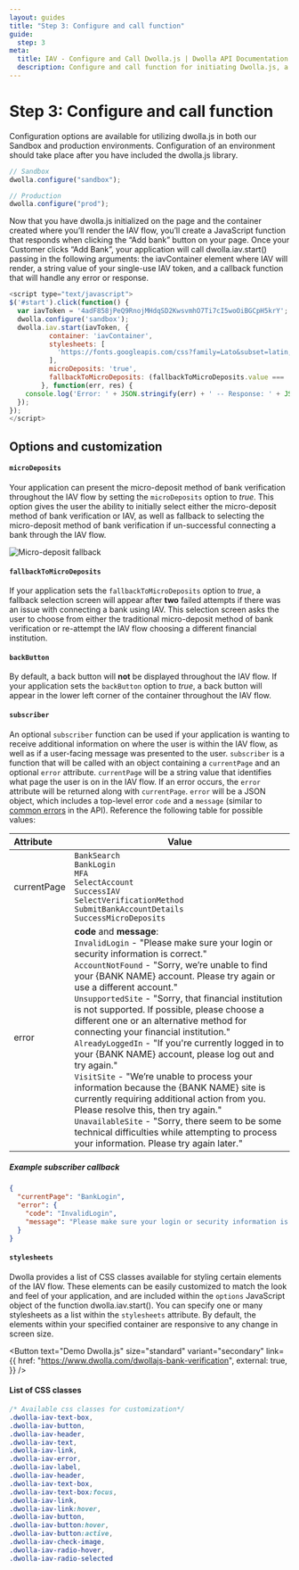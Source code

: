 ```yaml
---
layout: guides
title: "Step 3: Configure and call function"
guide:
  step: 3
meta:
  title: IAV - Configure and Call Dwolla.js | Dwolla API Documentation
  description: Configure and call function for initiating Dwolla.js, a powerful and secure bank account verification tool.
---
```



# Step 3: Configure and call function

Configuration options are available for utilizing dwolla.js in both our Sandbox and production environments. Configuration of an environment should take place after you have included the dwolla.js library.

```javascript
// Sandbox
dwolla.configure("sandbox");

// Production
dwolla.configure("prod");
```

Now that you have dwolla.js initialized on the page and the container created where you’ll render the IAV flow, you’ll create a JavaScript function that responds when clicking the “Add bank” button on your page. Once your Customer clicks “Add Bank”, your application will call dwolla.iav.start() passing in the following arguments: the iavContainer element where IAV will render, a string value of your single-use IAV token, and a callback function that will handle any error or response.

```javascript
<script type="text/javascript">
$('#start').click(function() {
  var iavToken = '4adF858jPeQ9RnojMHdqSD2KwsvmhO7Ti7cI5woOiBGCpH5krY';
  dwolla.configure('sandbox');
  dwolla.iav.start(iavToken, {
          container: 'iavContainer',
          stylesheets: [
            'https://fonts.googleapis.com/css?family=Lato&subset=latin,latin-ext'
          ],
          microDeposits: 'true',
          fallbackToMicroDeposits: (fallbackToMicroDeposits.value === 'true')
        }, function(err, res) {
    console.log('Error: ' + JSON.stringify(err) + ' -- Response: ' + JSON.stringify(res));
  });
});
</script>
```

## Options and customization

#### `microDeposits`

Your application can present the micro-deposit method of bank verification throughout the IAV flow by setting the `microDeposits` option to _true_. This option gives the user the ability to initially select either the micro-deposit method of bank verification or IAV, as well as fallback to selecting the micro-deposit method of bank verification if un-successful connecting a bank through the IAV flow.

<Image src={microDepositsFallback} alt="Micro-deposit fallback" />

#### `fallbackToMicroDeposits`

If your application sets the `fallbackToMicroDeposits` option to _true_, a fallback selection screen will appear after **two** failed attempts if there was an issue with connecting a bank using IAV. This selection screen asks the user to choose from either the traditional micro-deposit method of bank verification or re-attempt the IAV flow choosing a different financial institution.

#### `backButton`

By default, a back button will **not** be displayed throughout the IAV flow. If your application sets the `backButton` option to _true_, a back button will appear in the lower left corner of the container throughout the IAV flow.

#### `subscriber`

An optional `subscriber` function can be used if your application is wanting to receive additional information on where the user is within the IAV flow, as well as if a user-facing message was presented to the user. `subscriber` is a function that will be called with an object containing a `currentPage` and an optional `error` attribute. `currentPage` will be a string value that identifies what page the user is on in the IAV flow. If an error occurs, the `error` attribute will be returned along with `currentPage`. `error` will be a JSON object, which includes a top-level error `code` and a `message` (similar to [common errors](https://docs.dwolla.com/#errors) in the API). Reference the following table for possible values:

| Attribute   | Value                                                                                                                                                                                                                                                                                                                                                                                                                                                                                                                                                                                                                                                                                                                                                                                                                                                                                                                 |
| :---------- | --------------------------------------------------------------------------------------------------------------------------------------------------------------------------------------------------------------------------------------------------------------------------------------------------------------------------------------------------------------------------------------------------------------------------------------------------------------------------------------------------------------------------------------------------------------------------------------------------------------------------------------------------------------------------------------------------------------------------------------------------------------------------------------------------------------------------------------------------------------------------------------------------------------------- |
| currentPage | `BankSearch` <br /> `BankLogin` <br /> `MFA` <br /> `SelectAccount` <br /> `SuccessIAV` <br /> `SelectVerificationMethod` <br /> `SubmitBankAccountDetails` <br /> `SuccessMicroDeposits`                                                                                                                                                                                                                                                                                                                                                                                                                                                                                                                                                                                                                                                                                                                             |
| error       | **code** and **message**: <br /> `InvalidLogin` - "Please make sure your login or security information is correct." <br /> `AccountNotFound` - "Sorry, we’re unable to find your {BANK NAME} account. Please try again or use a different account." <br /> `UnsupportedSite` - "Sorry, that financial institution is not supported. If possible, please choose a different one or an alternative method for connecting your financial institution." <br /> `AlreadyLoggedIn` - "If you're currently logged in to your {BANK NAME} account, please log out and try again." <br /> `VisitSite` - "We’re unable to process your information because the {BANK NAME} site is currently requiring additional action from you. Please resolve this, then try again." <br /> `UnavailableSite` - "Sorry, there seem to be some technical difficulties while attempting to process your information. Please try again later." |

##### **Example subscriber callback**

```json
{
  "currentPage": "BankLogin",
  "error": {
    "code": "InvalidLogin",
    "message": "Please make sure your login or security information is correct."
  }
}
```

#### `stylesheets`

Dwolla provides a list of CSS classes available for styling certain elements of the IAV flow. These elements can be easily customized to match the look and feel of your application, and are included within the `options` JavaScript object of the function dwolla.iav.start(). You can specify one or many stylesheets as a list within the `stylesheets` attribute. By default, the elements within your specified container are responsive to any change in screen size.

<Button
  text="Demo Dwolla.js"
  size="standard"
  variant="secondary"
  link={{
    href: "https://www.dwolla.com/dwollajs-bank-verification",
    external: true,
  }}
/>

#### List of CSS classes

```css
/* Available css classes for customization*/
.dwolla-iav-text-box,
.dwolla-iav-button,
.dwolla-iav-header,
.dwolla-iav-text,
.dwolla-iav-link,
.dwolla-iav-error,
.dwolla-iav-label,
.dwolla-iav-header,
.dwolla-iav-text-box,
.dwolla-iav-text-box:focus,
.dwolla-iav-link,
.dwolla-iav-link:hover,
.dwolla-iav-button,
.dwolla-iav-button:hover,
.dwolla-iav-button:active,
.dwolla-iav-check-image,
.dwolla-iav-radio-hover,
.dwolla-iav-radio-selected
```
